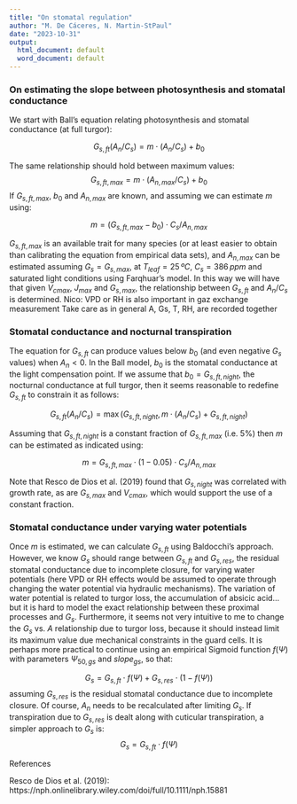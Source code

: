 ```yaml
---
title: "On stomatal regulation"
author: "M. De Cáceres, N. Martin-StPaul"
date: "2023-10-31"
output:
  html_document: default
  word_document: default
---
```


### On estimating the slope between photosynthesis and stomatal conductance

We start with Ball's equation relating photosynthesis and stomatal conductance (at full turgor):

$$
G_{s, ft}(A_n/C_s) = m \cdot (A_n/C_s) + b_0
$$

The same relationship should hold between maximum values:
$$
G_{s,ft, max} = m \cdot (A_{n,max}/C_s) + b_0
$$
If $G_{s,ft, max}$, $b_0$ and $A_{n, max}$ are known, and assuming we can estimate $m$ using:

$$
m = (G_{s,ft, max} - b_0)\cdot C_s/A_{n,max}
$$

$G_{s,ft, max}$ is an available trait for many species (or at least easier to obtain than calibrating the equation from empirical data sets), and $A_{n,max}$ can be estimated assuming $G_{s} = G_{s, max}$, at $T_{leaf} = 25\,ºC$, $C_{s} = 386\,ppm$ and saturated light conditions using Farqhuar's model. In this way we will have that given $V_{cmax}$, $J_{max}$ and $G_{s,max}$, the relationship between $G_{s, ft}$ and $A_{n}/C_s$ is determined. Nico: VPD or RH is also important in gaz exchange measurement
Take care as in general A, Gs, T, RH, are recorded together

### Stomatal conductance and nocturnal transpiration

The equation for $G_{s, ft}$ can produce values below $b_{0}$ (and even negative $G_{s}$ values) when $A_{n} < 0$. In the Ball model, $b_{0}$ is the stomatal conductance at the light compensation point. If we assume that $b_0 = G_{s,ft,night}$, the nocturnal conductance at full turgor, then it seems reasonable to redefine $G_{s,ft}$ to constrain it as follows:

$$
G_{s, ft}(A_n/C_s) = \max(G_{s,ft,night}, m \cdot (A_n/C_s) + G_{s,ft,night})
$$

Assuming that $G_{s,ft, night}$ is a constant fraction of $G_{s,ft, max}$ (i.e. $5\%$) then $m$ can be estimated as indicated using:

$$
m = G_{s,ft, max} \cdot (1 - 0.05)\cdot C_s/A_{n,max}
$$

Note that Resco de Dios et al. (2019) found that $G_{s, night}$ was correlated with growth rate, as are $G_{s, max}$ and $V_{cmax}$, which would support the use of a constant fraction.

### Stomatal conductance under varying water potentials

Once $m$ is estimated, we can calculate $G_{s,ft}$ using Baldocchi's approach. However, we know $G_s$ should range between $G_{s,ft}$ and $G_{s, res}$, the residual stomatal conductance due to incomplete closure, for varying water potentials (here VPD or RH effects would be assumed to operate through changing the water potential via hydraulic mechanisms). The variation of water potential is related to turgor loss, the accumulation of absicic acid... but it is hard to model the exact relationship between these proximal processes and $G_s$. Furthermore, it seems not very intuitive to me to change the $G_s$ vs. $A$ relationship due to turgor loss, because it should instead limit its maximum value due mechanical constraints in the guard cells. It is perhaps more practical to continue using an empirical Sigmoid function $f(\Psi)$ with parameters $\Psi_{50,gs}$ and $slope_{gs}$, so that:

$$
G_{s} = G_{s, ft} \cdot f(\Psi) + G_{s, res} \cdot (1 - f(\Psi))
$$
assuming $G_{s, res}$ is the residual stomatal conductance due to incomplete closure. Of course, $A_n$ needs to be recalculated after limiting $G_s$. If transpiration due to $G_{s,res}$ is dealt along with cuticular transpiration, a simpler approach to $G_s$ is:
$$
G_{s} = G_{s, ft} \cdot f(\Psi)
$$



References

Resco de Dios et al. (2019): https://nph.onlinelibrary.wiley.com/doi/full/10.1111/nph.15881